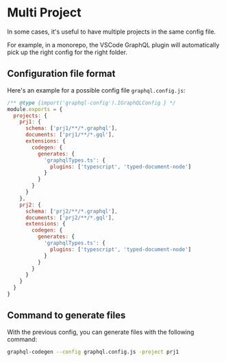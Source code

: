 # Multi Project

In some cases, it's useful to have multiple projects in the same config file.

For example, in a monorepo, the VSCode GraphQL plugin will automatically pick up the right config for the right folder.

## Configuration file format

Here's an example for a possible config file `graphql.config.js`:

```js
/** @type {import('graphql-config').IGraphQLConfig } */
module.exports = {
  projects: {
    prj1: {
      schema: ['prj1/**/*.graphql'],
      documents: ['prj1/**/*.gql'],
      extensions: {
        codegen: {
          generates: {
            'graphqlTypes.ts': {
              plugins: ['typescript', 'typed-document-node']
            }
          }
        }
      }
    },
    prj2: {
      schema: ['prj2/**/*.graphql'],
      documents: ['prj2/**/*.gql'],
      extensions: {
        codegen: {
          generates: {
            'graphqlTypes.ts': {
              plugins: ['typescript', 'typed-document-node']
            }
          }
        }
      }
    }
  }
}
```

## Command to generate files

With the previous config, you can generate files with the following command:

```sh
graphql-codegen --config graphql.config.js -project prj1
```
